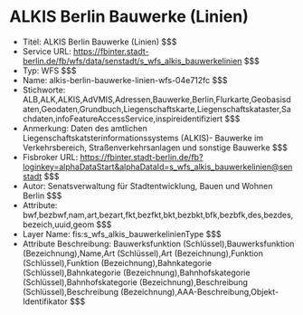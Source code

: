 # ALKIS Berlin Bauwerke (Linien)
- Titel: ALKIS Berlin Bauwerke (Linien) $$$
- Service URL: https://fbinter.stadt-berlin.de/fb/wfs/data/senstadt/s_wfs_alkis_bauwerkelinien $$$
- Typ: WFS $$$
- Name: alkis-berlin-bauwerke-linien-wfs-04e712fc $$$
- Stichworte: ALB,ALK,ALKIS,AdVMIS,Adressen,Bauwerke,Berlin,Flurkarte,Geobasisdaten,Geodaten,Grundbuch,Liegenschaftskarte,Liegenschaftskataster,Sachdaten,infoFeatureAccessService,inspireidentifiziert $$$
- Anmerkung: Daten des amtlichen Liegenschaftskatsterinformationssystems (ALKIS)- Bauwerke im Verkehrsbereich, Straßenverkehrsanlagen und sonstige Bauwerke $$$
- Fisbroker URL: https://fbinter.stadt-berlin.de/fb?loginkey=alphaDataStart&alphaDataId=s_wfs_alkis_bauwerkelinien@senstadt $$$
- Autor: Senatsverwaltung für Stadtentwicklung, Bauen und Wohnen Berlin $$$
- Attribute: bwf,bezbwf,nam,art,bezart,fkt,bezfkt,bkt,bezbkt,bfk,bezbfk,des,bezdes,bezeich,uuid,geom $$$
- Layer Name: fis:s_wfs_alkis_bauwerkelinienType $$$
- Attribute Beschreibung: Bauwerksfunktion (Schlüssel),Bauwerksfunktion (Bezeichnung),Name,Art (Schlüssel),Art (Bezeichnung),Funktion (Schlüssel),Funktion (Bezeichnung),Bahnkategorie (Schlüssel),Bahnkategorie (Bezeichnung),Bahnhofskategorie (Schlüssel),Bahnhofskategorie (Bezeichnung),Beschreibung (Schlüssel),Beschreibung (Bezeichnung),AAA-Beschreibung,Objekt-Identifikator $$$
